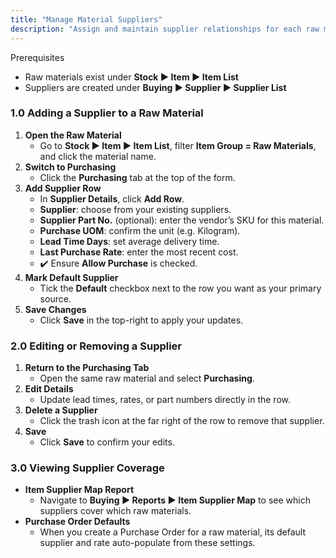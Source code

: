 ```yaml
---
title: "Manage Material Suppliers"
description: "Assign and maintain supplier relationships for each raw material in your CGIC App to ensure reliable procurement and accurate lead-time planning."
---
```


<Info>
  Prerequisites

  - Raw materials exist under **Stock ▶️ Item ▶️ Item List**
  - Suppliers are created under **Buying ▶️ Supplier ▶️ Supplier List**
</Info>

### 1.0 Adding a Supplier to a Raw Material

1. **Open the Raw Material**
   - Go to **Stock ▶️ Item ▶️ Item List**, filter **Item Group = Raw Materials**, and click the material name.
2. **Switch to Purchasing**
   - Click the **Purchasing** tab at the top of the form.
3. **Add Supplier Row**
   - In **Supplier Details**, click **Add Row**.
   - **Supplier**: choose from your existing suppliers.
   - **Supplier Part No.** (optional): enter the vendor’s SKU for this material.
   - **Purchase UOM**: confirm the unit (e.g. Kilogram).
   - **Lead Time Days**: set average delivery time.
   - **Last Purchase Rate**: enter the most recent cost.
   - ✔️ Ensure **Allow Purchase** is checked.
4. **Mark Default Supplier**
   - Tick the **Default** checkbox next to the row you want as your primary source.
5. **Save Changes**
   - Click **Save** in the top-right to apply your updates.

### 2.0 Editing or Removing a Supplier

1. **Return to the Purchasing Tab**
   - Open the same raw material and select **Purchasing**.
2. **Edit Details**
   - Update lead times, rates, or part numbers directly in the row.
3. **Delete a Supplier**
   - Click the trash icon at the far right of the row to remove that supplier.
4. **Save**
   - Click **Save** to confirm your edits.

### 3.0 Viewing Supplier Coverage

- **Item Supplier Map Report**
  - Navigate to **Buying ▶️ Reports ▶️ Item Supplier Map** to see which suppliers cover which raw materials.
- **Purchase Order Defaults**
  - When you create a Purchase Order for a raw material, its default supplier and rate auto-populate from these settings.
